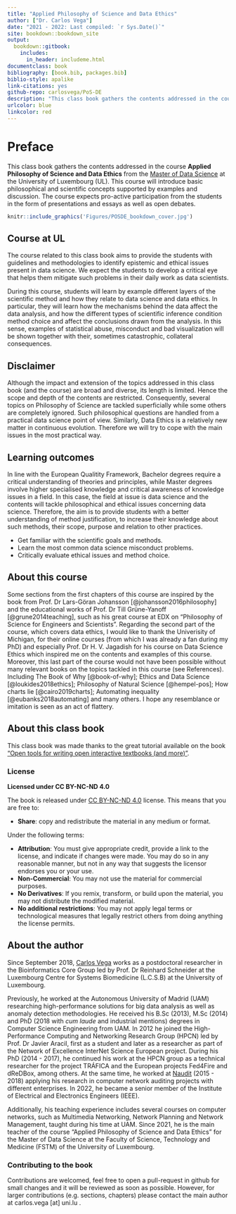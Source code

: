 ```yaml
--- 
title: "Applied Philosophy of Science and Data Ethics"
author: ["Dr. Carlos Vega"]
date: "2021 - 2022: Last compiled: `r Sys.Date()`"
site: bookdown::bookdown_site
output: 
  bookdown::gitbook:
    includes:
      in_header: includeme.html
documentclass: book
bibliography: [book.bib, packages.bib]
biblio-style: apalike
link-citations: yes
github-repo: carlosvega/PoS-DE
description: "This class book gathers the contents addressed in the course Applied Philosophy of Science and Data Ethics from the Master of Data Science at the University of Luxembourg. This class book will introduce basic philosophical and scientific concepts supported by examples and discussion."
urlcolor: blue
linkcolor: red
---
```


# Preface {-}

This class book gathers the contents addressed in the course **Applied Philosophy of Science and Data Ethics** from the [Master of Data Science](https://wwwfr.uni.lu/formations/fstm/master_of_data_science) at the University of Luxembourg (UL). This course will introduce basic philosophical and scientific concepts supported by examples and discussion. The course expects pro-active participation from the students in the form of presentations and essays as well as open debates. 

```r
knitr::include_graphics('Figures/POSDE_bookdown_cover.jpg')
```


## Course at UL {-}

The course related to this class book aims to provide the students with guidelines and methodologies to identify epistemic and ethical issues present in data science. We expect the students to develop a critical eye that helps them mitigate such problems in their daily work as data scientists.

During this course, students will learn by example different layers of the scientific method and how they relate to data science and data ethics. In particular, they will learn how the mechanisms behind the data affect the data analysis, and how the different types of scientific inference condition method choice and affect the conclusions drawn from the analysis. In this sense, examples of statistical abuse, misconduct and bad visualization will be shown together with their, sometimes catastrophic, collateral consequences.

## Disclaimer {-}

Although the impact and extension of the topics addressed in this class book (and the course) are broad and diverse, its length is limited. Hence the scope and depth of the contents are restricted. Consequently, several topics on Philosophy of Science  are tackled superficially while some others are completely ignored. Such philosophical questions are handled from a practical data science point of view. Similarly, Data Ethics is a relatively new matter in continuous evolution. Therefore we will try to cope with the main issues in the most practical way.

## Learning outcomes {-}

In line with the European Qualitity Framework, Bachelor degrees require a critical understanding of theories and principles, while Master degrees involve higher specialised knowledge and critical awareness of knowledge issues in a field. In this case, the field at issue is data science and the contents will tackle philosophical and ethical issues concerning data science. Therefore, the aim is to provide students with a better understanding of method justification, to increase their knowledge about such methods, their scope, purpose and relation to other practices.

- Get familiar with the scientific goals and methods.
- Learn the most common data science misconduct problems.
- Critically evaluate ethical issues and method choice.

## About this course {-}

Some sections from the first chapters of this course are inspired by the book from Prof. Dr Lars-Göran Johansson [@johansson2016philosophy] and the educational works of Prof. Dr Till Grüne-Yanoff [@grune2014teaching], such as his great course at EDX on "Philosophy of Science for Engineers and Scientists". Regarding the second part of the course, which covers data ethics, I would like to thank the Univerisity of Michigan, for their online courses (from which I was already a fan during my PhD) and especially Prof. Dr H. V. Jagadish for his course on Data Science Ethics which inspired me on the contents and examples of this course. Moreover, this last part of the course would not have been possible without many relevant books on the topics tackled in this course (see References). Including The Book of Why [@book-of-why]; Ethics and Data Science [@loukides2018ethics]; Philosophy of Natural Science [@hempel-pos]; How charts lie [@cairo2019charts]; Automating inequality [@eubanks2018automating] and many others. I hope any resemblance or imitation is seen as an act of flattery.

## About this class book {-}

This class book was made thanks to the great tutorial available on the book ["Open tools for writing open interactive textbooks (and more)"](https://www.crumplab.com/OER_bookdown).

### License {-}

**Licensed under CC BY-NC-ND 4.0**

The book is released under [CC BY-NC-ND 4.0](https://creativecommons.org/licenses/by-nc-nd/4.0/) license. This means that you are free to: 

- **Share**: copy and redistribute the material in any medium or format.

Under the following terms:

- **Attribution**: You must give appropriate credit, provide a link to the license, and indicate if changes were made. You may do so in any reasonable manner, but not in any way that suggests the licensor endorses you or your use.
- **Non-Commercial**: You may not use the material for commercial purposes.
- **No Derivatives**: If you remix, transform, or build upon the material, you may not distribute the modified material.
- **No additional restrictions**: You may not apply legal terms or technological measures that legally restrict others from doing anything the license permits.

## About the author {-}

Since September 2018, [Carlos Vega](https://wwwen.uni.lu/lcsb/people/carlos_vega_moreno) works as a postdoctoral researcher in the Bioinformatics Core Group led by Prof. Dr Reinhard Schneider at the Luxembourg Centre for Systems Biomedicine (L.C.S.B) at the University of Luxembourg. 

Previously, he worked at the Autonomous University of Madrid (UAM) researching high-performance solutions for big data analysis as well as anomaly detection methodologies. He received his B.Sc (2013), M.Sc (2014) and PhD (2018 with *cum laude* and industrial mentions) degrees in Computer Science Engineering from UAM. In 2012 he joined the High-Performance Computing and Networking Research Group (HPCN) led by Prof. Dr Javier Aracil, first as a student and later as a researcher as part of the Network of Excellence InterNet Science European project. During his PhD (2014 - 2017), he continued his work at the HPCN group as a technical researcher for the project TRÁFICA and the European projects Fed4Fire and dReDBox, among others. At the same time, he worked at [Naudit](https://www.naudit.es/en) (2015 - 2018) applying his research in computer network auditing projects with different enterprises. In 2022, he became a senior member of the Institute of Electrical and Electronics Engineers (IEEE).

Additionally, his teaching experience includes several courses on computer networks, such as Multimedia Networking, Network Planning and Network Management, taught during his time at UAM. Since 2021, he is the main teacher of the course "Applied Philosophy of Science and Data Ethics" for the Master of Data Science at the Faculty of Science, Technology and Medicine (FSTM) of the University of Luxembourg.

### Contributing to the book {-}

Contributions are welcomed, feel free to open a pull-request in github for small changes and it will be reviewed as soon as possible. However, for larger contributions (e.g. sections, chapters) please contact the main author at carlos.vega [at] uni.lu .
